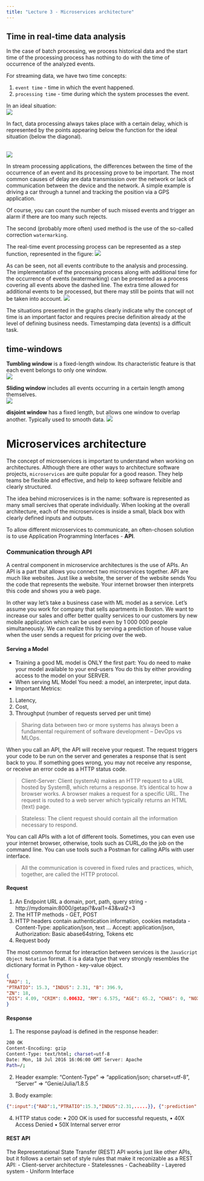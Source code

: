 ```yaml
---
title: "Lecture 3 - Microservices architecture"
---
```



## Time in real-time data analysis

In the case of batch processing, we process historical data and the start time of the processing process has nothing to do
with the time of occurrence of the analyzed events.

For streaming data, we have two time concepts:

1. `event time` - time in which the event happened.
2. `processing time` - time during which the system processes the event.

In an ideal situation:
</br>
<img src = "img/rys2_1.png" class="center" />

In fact, data processing always takes place with a certain delay, which is represented by the points appearing below the function for the ideal situation (below the diagonal).

</br>
<img src = "img/rys2_2.png" class="center" />

In stream processing applications, the differences between the time of the occurrence of an event and its processing prove to be important.
The most common causes of delay are data transmission over the network or lack of communication between the device and the network.
A simple example is driving a car through a tunnel and tracking the position via a GPS application.

Of course, you can count the number of such missed events and trigger an alarm if there are too many such rejects.

The second (probably more often) used method is the use of the so-called correction `watermarking`.

The real-time event processing process can be represented as a step function, represented in the figure:
<img src="img/rys2_3.png" class="center" />

As can be seen, not all events contribute to the analysis and processing.
The implementation of the processing process along with additional time for the occurrence of events (watermarking) can be presented
as a process covering all events above the dashed line.
The extra time allowed for additional events to be processed, but there may still be points that will not be taken into account.
<img src="img/rys2_4.png" class="center"  />


The situations presented in the graphs clearly indicate why the concept of time is an important factor and requires precise definition already at the level of defining business needs.
Timestamping data (events) is a difficult task.

## time-windows

**Tumbling window** is a fixed-length window.
Its characteristic feature is that each event belongs to only one window.
</br>
<img src="img/rys2_5.png" class="center"  />

**Sliding window** includes all events occurring in a certain length among themselves.
</br>
<img src="img/rys2_6.png" class="center"  />

**disjoint window** has a fixed length, but allows one window to overlap another.
Typically used to smooth data.
<img src="img/rys2_7.png"  class="center" />

# Microservices architecture

The concept of microservices is important to understand when working on architectures. Although there are other ways to architecture software projects, `microservices` are quite popular for a good reason. They help teams be flexible and effective, and help to keep software felxible and clearly structured. 

The idea behind microservices is in the name: software is represented as many small sercives that operate individually. 
When looking at the overall architecture, each of the microservices is inside a small, black box with clearly defined inputs and outputs.

To allow different microservices to communicate, an often-chosen solution is to use Application Programming Interfaces - **API**.

### Communication through API

A central component in microservice architectures is the use of APIs. An API is a part that allows you connect two microservices together. API are much like websites. Just like a website, the server of the website sends You the code that represents the website. Your internet browser then interprets this code and shows you a web page. 


In other way let's take a business case with ML model as a service. Let’s assume you work for company that sells apartments in Boston.
We want to increase our sales and offer better quality services to our customers by new mobile application which can be used even by 1 000 000 people simultaneously. 
We can realize this by serving a prediction of house value when the user sends a request for pricing over the web.

#### Serving a Model 

- Training a good ML model is ONLY the first part:
You do need to make your model available to your end-users
You do this by either providing access to the model on your SERVER.
- When serving ML Model You need: a model, an interpreter, input data.
- Important Metrics:

1. Latency,
2. Cost,
3. Throughput (number of requests served per unit time)

> Sharing data between two or more systems has always been a fundamental requirement of software development – DevOps vs MLOps.

When you call an API, the API will receive your request. The request triggers your code to be run on the server and generates a response that is sent back to you. If something goes wrong, you may not receive any response, or receive an error code as a HTTP status code. 

> Client-Server: Client (systemA) makes an HTTP request to a URL hosted by SystemB, which returns a response. It’s identical to how a browser works. A browser makes a request for a specific URL. The request is routed to a web server which typically returns an HTML (text) page.

> Stateless: The client request should contain all the information necessary to respond.

You can call APIs with a lot of different tools. Sometimes, you can even use your internet browser, otherwise, tools such as CURL,do the job on the command line. You can use tools such a Postman for calling APIs with user interface.

> All the communication is covered in fixed rules and practices, which, together, are called the HTTP protocol.

#### Request

1.  An Endpoint URL a domain, port, path, query string - http://mydomain:8000/getapi?&val1=43&val2=3
2.  The HTTP methods - GET, POST
3.  HTTP headers contain authentication information, cookies metadata
        - Content-Type: application/json, text ... Accept: application/json, Authorization: Basic abase64string, Tokens etc
4.  Request body

The most common format for interaction between services is the `JavaScript Object Notation` format.
it is a data type that very strongly resembles the dictionary format in Python - key-value object.  

```json
{
"RAD": 1,
"PTRATIO": 15.3, "INDUS": 2.31, "B": 396.9,
"ZN": 18,
"DIS": 4.09, "CRIM": 0.00632, "RM": 6.575, "AGE": 65.2, "CHAS": 0, "NOX": 0.538, "TAX": 296, "LSTAT": 4.98
}
```

#### Response

1. The response payload is defined in the response header: 
```bash
200 OK
Content-Encoding: gzip
Content-Type: text/html; charset=utf-8
Date: Mon, 18 Jul 2016 16:06:00 GMT Server: Apache
Path=/;
```

2. Header example: "Content-Type" => "application/json; charset=utf-8", "Server" => "Genie/Julia/1.8.5

3. Body example: 
```json
{":input":{"RAD":1,"PTRATIO":15.3,"INDUS":2.31,.....}}, {":prediction":[29.919737211857683]}
```
4. HTTP status code:
• 200 OK is used for successful requests,
• 40X Access Denied
• 50X Internal server error

#### REST API

The Representational State Transfer (REST) API works just like other APIs, but it follows a certain set of style rules that make it reconizable as a REST API: 
- Client-server architecture
- Statelessnes
- Cacheability
- Layered system 
- Uniform Interface
